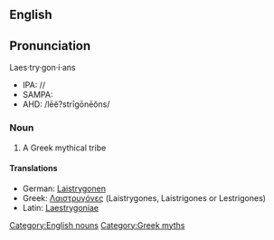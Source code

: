{{Wikipedia}}
==English==
==Pronunciation==
Laes·try·gon·i·ans
*IPA: //
*SAMPA:
*AHD: /lēĕ?strīgōnēŏns/

=== Noun ===
#A Greek mythical tribe

==== Translations ====
*German: [[Laistrygonen]]
*Greek: [[Λαιστρυγόνες]] (Laistrygones, Laistrigones or Lestrigones)
*Latin: [[Laestrygoniae]]

[[Category:English nouns]][[Category:Greek myths]]